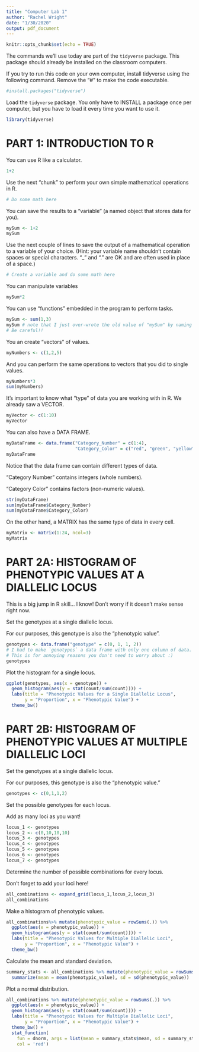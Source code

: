 ---
title: "Computer Lab 1"
author: "Rachel Wright"
date: "1/30/2020"
output: pdf_document
---

```{r setup, include=FALSE}
knitr::opts_chunk$set(echo = TRUE)
```

The commands we'll use today are part of the `tidyverse` package. This package should already be installed on the classroom computers.

If you try to run this code on your own computer, install tidyverse using the following command. Remove the "#" to make the code executable.

```{r install tidyverse}
#install.packages("tidyverse")
```

Load the `tidyverse` package. You only have to INSTALL a package once per computer, but you have to load it every time you want to use it.

```{r load tidyverse}
library(tidyverse)
```

# PART 1: INTRODUCTION TO R

You can use R like a calculator.

```{r calculator}
1+2
```

Use the next "chunk" to perform your own simple mathematical operations in R.

```{r student calculator}
# Do some math here


```

You can save the results to a "variable" (a named object that stores data for you).

```{r creating variables}
mySum <- 1+2 
mySum
```

Use the next couple of lines to save the output of a mathematical operation to a variable of your choice. (Hint: your variable name shouldn't contain spaces or special characters. "_" and "." are OK and are often used in place of a space.)

```{r student variable creation}
# Create a variable and do some math here


```

You can manipulate variables

```{r manipulate variables}
mySum*2
```

You can use "functions" embedded in the program to perform tasks.

```{r use function}
mySum <- sum(1,3)
mySum # note that I just over-wrote the old value of "mySum" by naming it the same name! 
# Be careful!!
```


You an create "vectors" of values.

```{r create vector}
myNumbers <- c(1,2,5)
```

And you can perform the same operations to vectors that you did to single values.

```{r use function on vector}
myNumbers*3
sum(myNumbers)
```

It's important to know what "type" of data you are working with in R. We already saw a VECTOR.

```{r vector data type}
myVector <- c(1:10)
myVector
```

You can also have a DATA FRAME.

```{r data frame data type}
myDataFrame <- data.frame("Category_Number" = c(1:4), 
                          "Category_Color" = c("red", "green", "yellow", "pink"))
myDataFrame
```

Notice that the data frame can contain different types of data.

"Category Number" contains integers (whole numbers).

"Category Color" contains factors (non-numeric values).

```{r stratify data frame}
str(myDataFrame)
sum(myDataFrame$Category_Number)
sum(myDataFrame$Category_Color)
```

On the other hand, a MATRIX has the same type of data in every cell.

```{r matrix}
myMatrix <- matrix(1:24, ncol=3)
myMatrix
```

# PART 2A: HISTOGRAM OF PHENOTYPIC VALUES AT A DIALLELIC LOCUS
This is a big jump in R skill... I know! Don't worry if it doesn't make sense right now.

Set the genotypes at a single diallelic locus.

For our purposes, this genotype is also the "phenotypic value".

```{r create genotypes for one locus}
genotypes <- data.frame("genotype" = c(0, 1, 1, 2)) 
# I had to make `genotypes` a data frame with only one column of data.
# This is for annoying reasons you don't need to worry about :)
genotypes
```

Plot the histogram for a single locus.

```{r plot values for single locus}
ggplot(genotypes, aes(x = genotype)) + 
  geom_histogram(aes(y = stat(count/sum(count)))) + 
  labs(title = "Phenotypic Values for a Single Diallelic Locus", 
       y = "Proportion", x = "Phenotypic Value") +
  theme_bw()
```

# PART 2B: HISTOGRAM OF PHENOTYPIC VALUES AT MULTIPLE DIALLELIC LOCI

Set the genotypes at a single diallelic locus.

For our purposes, this genotype is also the "phenotypic value."

```{r create genotypes for each locus}
genotypes <- c(0,1,1,2)
```

Set the possible genotypes for each locus.

Add as many loci as you want!

```{r assign genotypes to each locus}
locus_1 <- genotypes
locus_2 <- c(0,10,10,10)
locus_3 <- genotypes
locus_4 <- genotypes
locus_5 <- genotypes
locus_6 <- genotypes
locus_7 <- genotypes
```

Determine the number of possible combinations for every locus.

Don't forget to add your loci here!

```{r determine all combinations of genotypes}
all_combinations <- expand_grid(locus_1,locus_2,locus_3)
all_combinations
```

Make a histogram of phenotypic values.

```{r make a histogram}
all_combinations%>% mutate(phenotypic_value = rowSums(.)) %>% 
  ggplot(aes(x = phenotypic_value)) + 
  geom_histogram(aes(y = stat(count/sum(count)))) + 
  labs(title = "Phenotypic Values for Multiple Diallelic Loci", 
       y = "Proportion", x = "Phenotypic Value") +
  theme_bw()
```


Calculate the mean and standard deviation.

```{r calculate summary stats}
summary_stats <- all_combinations %>% mutate(phenotypic_value = rowSums(.)) %>% 
  summarize(mean = mean(phenotypic_value), sd = sd(phenotypic_value))
```

Plot a normal distribution.

```{r plot normal distribution}
all_combinations %>% mutate(phenotypic_value = rowSums(.)) %>% 
  ggplot(aes(x = phenotypic_value)) + 
  geom_histogram(aes(y = stat(count/sum(count)))) + 
  labs(title = "Phenotypic Values for Multiple Diallelic Loci", 
       y = "Proportion", x = "Phenotypic Value") +
  theme_bw() +
  stat_function(
    fun = dnorm, args = list(mean = summary_stats$mean, sd = summary_stats$sd),
    col = 'red')
```

